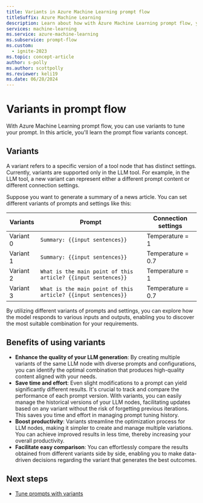 ```yaml
---
title: Variants in Azure Machine Learning prompt flow
titleSuffix: Azure Machine Learning
description: Learn about how with Azure Machine Learning prompt flow, you can use variants to tune your prompt.
services: machine-learning
ms.service: azure-machine-learning
ms.subservice: prompt-flow
ms.custom:
  - ignite-2023
ms.topic: concept-article
author: s-polly
ms.author: scottpolly
ms.reviewer: keli19
ms.date: 06/28/2024
---
```


# Variants in prompt flow

With Azure Machine Learning prompt flow, you can use variants to tune your prompt. In this article, you'll learn the prompt flow variants concept.

## Variants

A variant refers to a specific version of a tool node that has distinct settings. Currently, variants are supported only in the LLM tool. For example, in the LLM tool, a new variant can represent either a different prompt content or different connection settings.

Suppose you want to generate a summary of a news article. You can set different variants of prompts and settings like this:

| Variants  | Prompt                                                       | Connection settings |
| --------- | ------------------------------------------------------------ | ------------------- |
| Variant 0 | `Summary: {{input sentences}}`                               | Temperature = 1     |
| Variant 1 | `Summary: {{input sentences}}`                               | Temperature = 0.7   |
| Variant 2 | `What is the main point of this article? {{input sentences}}` | Temperature = 1     |
| Variant 3 | `What is the main point of this article? {{input sentences}}` | Temperature = 0.7   |

By utilizing different variants of prompts and settings, you can explore how the model responds to various inputs and outputs, enabling you to discover the most suitable combination for your requirements.

## Benefits of using variants

- **Enhance the quality of your LLM generation**: By creating multiple variants of the same LLM node with diverse prompts and configurations, you can identify the optimal combination that produces high-quality content aligned with your needs.
- **Save time and effort**: Even slight modifications to a prompt can yield significantly different results. It's crucial to track and compare the performance of each prompt version. With variants, you can easily manage the historical versions of your LLM nodes, facilitating updates based on any variant without the risk of forgetting previous iterations. This saves you time and effort in managing prompt tuning history.
- **Boost productivity**: Variants streamline the optimization process for LLM nodes, making it simpler to create and manage multiple variations. You can achieve improved results in less time, thereby increasing your overall productivity.
- **Facilitate easy comparison**: You can effortlessly compare the results obtained from different variants side by side, enabling you to make data-driven decisions regarding the variant that generates the best outcomes.

## Next steps

- [Tune prompts with variants](how-to-tune-prompts-using-variants.md)
